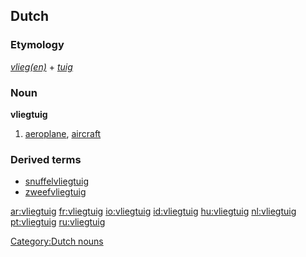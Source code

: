 ==Dutch==
{{wikipedia|lang=nl}}

===Etymology===
''[[vliegen|vlieg(en)]]'' + ''[[tuig]]''

===Noun===
'''vliegtuig''' {{n}}

#[[aeroplane]], [[aircraft]]

===Derived terms===
* [[snuffelvliegtuig]]
* [[zweefvliegtuig]]

[[Category:Dutch nouns]]

[[ar:vliegtuig]]
[[fr:vliegtuig]]
[[io:vliegtuig]]
[[id:vliegtuig]]
[[hu:vliegtuig]]
[[nl:vliegtuig]]
[[pt:vliegtuig]]
[[ru:vliegtuig]]